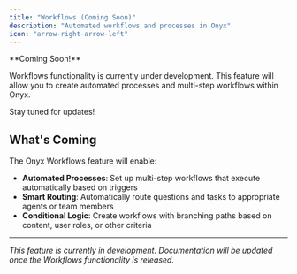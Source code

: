 ```yaml
---
title: "Workflows (Coming Soon)"
description: "Automated workflows and processes in Onyx"
icon: "arrow-right-arrow-left"
---
```


<Info>
**Coming Soon!** 

Workflows functionality is currently under development. This feature will allow you to create automated processes and multi-step workflows within Onyx.

Stay tuned for updates!
</Info>

## What's Coming

The Onyx Workflows feature will enable:

- **Automated Processes**: Set up multi-step workflows that execute automatically based on triggers
- **Smart Routing**: Automatically route questions and tasks to appropriate agents or team members
- **Conditional Logic**: Create workflows with branching paths based on content, user roles, or other criteria

---

*This feature is currently in development. Documentation will be updated once the Workflows functionality is released.* 